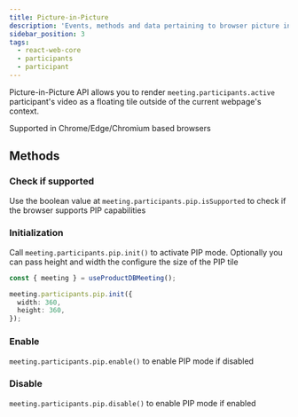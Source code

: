 ```yaml
---
title: Picture-in-Picture
description: 'Events, methods and data pertaining to browser picture in picture mode'
sidebar_position: 3
tags:
  - react-web-core
  - participants
  - participant
---
```


Picture-in-Picture API allows you to render `meeting.participants.active` participant's video as a floating tile outside of the current webpage's context.

Supported in Chrome/Edge/Chromium based browsers

## Methods

### Check if supported

Use the boolean value at `meeting.participants.pip.isSupported` to check if the browser supports PIP capabilities

### Initialization

Call `meeting.participants.pip.init()` to activate PIP mode. Optionally you can pass height and width the configure the size of the PIP tile

```ts
const { meeting } = useProductDBMeeting();

meeting.participants.pip.init({
  width: 360,
  height: 360,
});
```

### Enable

`meeting.participants.pip.enable()` to enable PIP mode if disabled

### Disable

`meeting.participants.pip.disable()` to enable PIP mode if enabled

<head>
  <title>React Web Core Picture-in-Picture</title>
</head>
